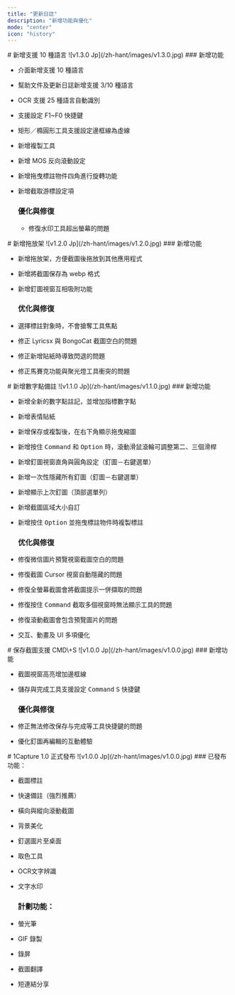 ```yaml
---
title: "更新日誌"
description: "新增功能與優化"
mode: "center"
icon: "history"
---
```


<Update label="V1.3.0" description="2025/7/19">
  # 新增支援 10 種語言

  <Frame>
    ![v1.3.0 Jp](/zh-hant/images/v1.3.0.jpg)
  </Frame>
  <Card title="1Capture 下载" icon="circle-arrow-down" horizontal href="https://apps.apple.com/app/id6742318274">
    
  </Card>
  ### 新增功能

- 介面新增支援 10 種語言  
- 幫助文件及更新日誌新增支援 3/10 種語言  
- OCR 支援 25 種語言自動識別  
- 支援設定 F1~F0 快捷鍵  
- 矩形／橢圓形工具支援設定邊框線為虛線  
- 新增複製工具  
- 新增 MOS 反向滾動設定  
- 新增拖曳標註物件四角進行旋轉功能  
- 新增截取游標設定項

  ### 優化與修復

  - 修復水印工具超出螢幕的問題
</Update>

<Update label="V1.2.0" description="2025/5/30">
  # 新增拖放架

  <Frame>
    ![v1.2.0 Jp](/zh-hant/images/v1.2.0.jpg)
  </Frame>
  ### 新增功能

- 新增拖放架，方便截圖後拖放到其他應用程式
- 新增將截圖保存為 webp 格式
- 新增釘圖視窗互相吸附功能

  ### 优化與修復
- 選擇標註對象時，不會搶奪工具焦點
- 修正 Lyricsx 與 BongoCat 截圖空白的問題
- 修正新增貼紙時導致閃退的問題
- 修正馬賽克功能與聚光燈工具衝突的問題
</Update>

<Update label="v1.1.0" description="2025/4/30">
  # 新增數字點備註

  <Frame>
    ![v1.1.0 Jp](/zh-hant/images/v1.1.0.jpg)
  </Frame>
  ### 新增功能

- 新增全新的數字點註記，並增加指標數字點
- 新增表情貼紙
- 新增保存或複製後，在右下角顯示拖曳縮圖
- 新增按住 <kbd>Command</kbd> 和 <kbd>Option</kbd> 時，滾動滑鼠滾輪可調整第二、三個滑桿
- 新增釘圖視窗直角與圓角設定（釘圖－右鍵選單）
- 新增一次性隱藏所有釘圖（釘圖－右鍵選單）
- 新增顯示上次釘圖（頂部選單列）
- 新增截圖區域大小自訂
- 新增按住 <kbd>Option</kbd> 並拖曳標註物件時複製標註

  ### 优化與修復

- 修復微信圖片預覽視窗截圖空白的問題
- 修復截圖 Cursor 視窗自動隱藏的問題
- 修復全螢幕截圖會將截圖提示一併擷取的問題
- 修復按住 <kbd>Command</kbd> 截取多個視窗時無法顯示工具的問題
- 修復滾動截圖會包含預覽圖片的問題
- 交互、動畫及 UI 多項優化
</Update>

<Update label="v1.0.1" description="2025/3/19">
  # 保存截圖支援 CMD\+S

  <Frame>
    ![v1.0.0 Jp](/zh-hant/images/v1.0.0.jpg)
  </Frame>
  ### 新增功能

- 截圖視窗高亮增加邊框線
- 儲存與完成工具支援設定 <kbd>Command</kbd> <kbd>S</kbd> 快捷鍵

  ### 優化與修復

- 修正無法修改保存与完成等工具快捷鍵的問題
- 優化釘圖再編輯的互動體驗
</Update>

<Update label="v1.0.0" description="2025/3/8">
  # 1Capture 1.0 正式發布

  <Frame>
    ![v1.0.0 Jp](/zh-hant/images/v1.0.0.jpg)
  </Frame>
  ### 已發布功能：

- 截圖標註  
- 快速備註（強烈推薦）  
- 橫向與縱向滾動截圖  
- 背景美化  
- 釘選圖片至桌面  
- 取色工具  
- OCR文字辨識  
- 文字水印

  ### 計劃功能：

- 螢光筆
- GIF 錄製
- 錄屏
- 截圖翻譯
- 短連結分享
</Update>